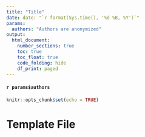 ```yaml
---
title: "Title"
date: date: "`r format(Sys.time(), '%d %B, %Y')`"
params: 
  authors: "Authors are anonymized"
output: 
  html_document:
    number_sections: true
    toc: true
    toc_float: true
    code_folding: hide
    df_print: paged
---
```


#### `r params$authors` {-}


```r
knitr::opts_chunk$set(echo = TRUE)
````

# Template File
